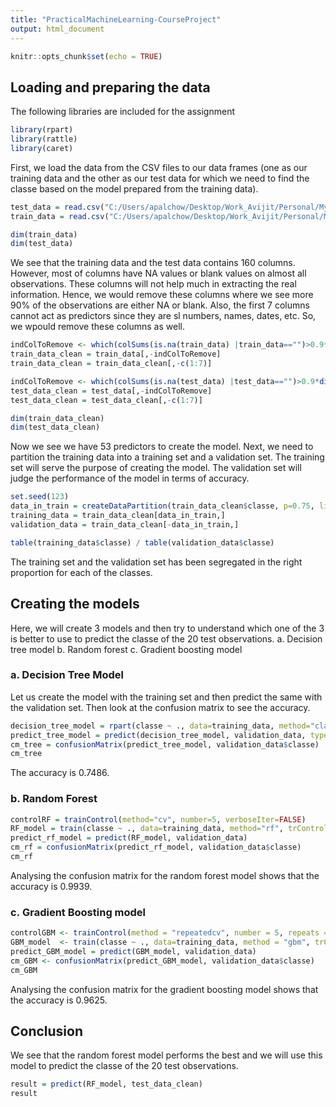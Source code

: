 ---
title: "PracticalMachineLearning-CourseProject"
output: html_document
---

```{r setup, include=FALSE}
knitr::opts_chunk$set(echo = TRUE)
```

## Loading and preparing the data

The following libraries are included for the assignment

```{r, message=FALSE, warning=FALSE}
library(rpart)
library(rattle)
library(caret)
```

First, we load the data from the CSV files to our data frames (one as our training data and the other as our test data for which we need to find the classe based on the model prepared from the training data).
```{r, echo=TRUE}
test_data = read.csv("C:/Users/apalchow/Desktop/Work_Avijit/Personal/My Learnings/Artificial Intelligence/Coursera Exercises/Practical Machine Learning - Course Exercise/Data/pml-testing.csv")
train_data = read.csv("C:/Users/apalchow/Desktop/Work_Avijit/Personal/My Learnings/Artificial Intelligence/Coursera Exercises/Practical Machine Learning - Course Exercise/Data/pml-training.csv")

dim(train_data)
dim(test_data)
```

We see that the training data and the test data contains 160 columns. However, most of columns have NA values or blank values on almost all observations. These columns will not help much in extracting the real information. Hence, we would remove these columns where we see more 90% of the observations are either NA or blank. Also, the first 7 columns cannot act as predictors since they are sl numbers, names, dates, etc. So, we wpould remove these columns as well.
```{r, echo=TRUE}
indColToRemove <- which(colSums(is.na(train_data) |train_data=="")>0.9*dim(train_data)[1])
train_data_clean = train_data[,-indColToRemove]
train_data_clean = train_data_clean[,-c(1:7)]

indColToRemove <- which(colSums(is.na(test_data) |test_data=="")>0.9*dim(test_data)[1])
test_data_clean = test_data[,-indColToRemove]
test_data_clean = test_data_clean[,-c(1:7)]

dim(train_data_clean)
dim(test_data_clean)
```

Now we see we have 53 predictors to create the model.
Next, we need to partition the training data into a training set and a validation set. The training set will serve the purpose of creating the model. The validation set will judge the performance of the model in terms of accuracy.
```{r, echo=TRUE}
set.seed(123)
data_in_train = createDataPartition(train_data_clean$classe, p=0.75, list=FALSE)
training_data = train_data_clean[data_in_train,]
validation_data = train_data_clean[-data_in_train,] 

table(training_data$classe) / table(validation_data$classe)
```
The training set and the validation set has been segregated in the right proportion for each of the classes. 

## Creating the models
Here, we will create 3 models and then try to understand which one of the 3 is better to use to predict the classe of the 20 test observations.
a. Decision tree model
b. Random forest
c. Gradient boosting model

### a. Decision Tree Model
Let us create the model with the training set and then predict the same with the validation set. Then look at the confusion matrix to see the accuracy. 

```{r, echo=TRUE}
decision_tree_model = rpart(classe ~ ., data=training_data, method="class")
predict_tree_model = predict(decision_tree_model, validation_data, type = "class")
cm_tree = confusionMatrix(predict_tree_model, validation_data$classe)
cm_tree
```

The accuracy is 0.7486.

### b. Random Forest

```{r, echo=TRUE}
controlRF = trainControl(method="cv", number=5, verboseIter=FALSE)
RF_model = train(classe ~ ., data=training_data, method="rf", trControl=controlRF)
predict_rf_model = predict(RF_model, validation_data)
cm_rf = confusionMatrix(predict_rf_model, validation_data$classe)
cm_rf
```

Analysing the confusion matrix for the random forest model shows that the accuracy is 0.9939.

### c. Gradient Boosting model

```{r, echo=TRUE}
controlGBM <- trainControl(method = "repeatedcv", number = 5, repeats = 1)
GBM_model  <- train(classe ~ ., data=training_data, method = "gbm", trControl = controlGBM, verbose = FALSE)
predict_GBM_model = predict(GBM_model, validation_data)
cm_GBM <- confusionMatrix(predict_GBM_model, validation_data$classe)
cm_GBM
```

Analysing the confusion matrix for the gradient boosting model shows that the accuracy is 0.9625.

## Conclusion
We see that the random forest model performs the best and we will use this model to predict the classe of the 20 test observations.

```{r, echo=TRUE}
result = predict(RF_model, test_data_clean)
result
```

